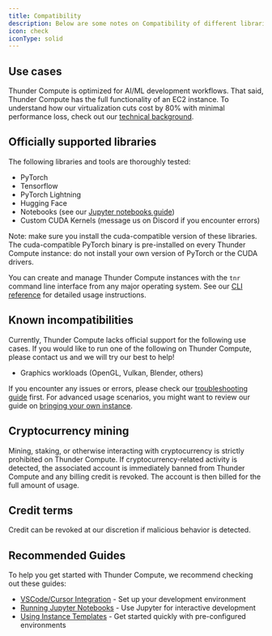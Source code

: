 ```yaml
---
title: Compatibility
description: Below are some notes on Compatibility of different libraries with Thunder Compute
icon: check
iconType: solid
---
```


## Use cases

Thunder Compute is optimized for AI/ML development workflows. That said, Thunder Compute has the full functionality of an EC2 instance. To understand how our virtualization cuts cost by 80% with minimal performance loss, check out our [technical background](https://www.thundercompute.com/blog/how-thunder-compute-works-gpu-over-tcp).

## Officially supported libraries

The following libraries and tools are thoroughly tested:

* PyTorch
* Tensorflow
* PyTorch Lightning
* Hugging Face
* Notebooks (see our [Jupyter notebooks guide](/guides/running-jupyter-notebooks-on-thunder-compute))
* Custom CUDA Kernels (message us on Discord if you encounter errors)

Note: make sure you install the cuda-compatible version of these libraries. The cuda-compatible PyTorch binary is pre-installed on every Thunder Compute instance: do not install your own version of PyTorch or the CUDA drivers.

You can create and manage Thunder Compute instances with the `tnr` command line interface from any major operating system. See our [CLI reference](/docs/cli-reference) for detailed usage instructions.

## Known incompatibilities

Currently, Thunder Compute lacks official support for the following use cases. If you would like to run one of the following on Thunder Compute, please contact us and we will try our best to help!

* Graphics workloads (OpenGL, Vulkan, Blender, others)

If you encounter any issues or errors, please check our [troubleshooting guide](/docs/troubleshooting) first. For advanced usage scenarios, you might want to review our guide on [bringing your own instance](/docs/bring-your-own-instance).

## Cryptocurrency mining

Mining, staking, or otherwise interacting with cryptocurrency is strictly prohibited on Thunder Compute. If cryptocurrency-related activity is detected, the associated account is immediately banned from Thunder Compute and any billing credit is revoked. The account is then billed for the full amount of usage.

## Credit terms

Credit can be revoked at our discretion if malicious behavior is detected.

## Recommended Guides

To help you get started with Thunder Compute, we recommend checking out these guides:

* [VSCode/Cursor Integration](/guides/vscode-integration-for-thunder-compute) - Set up your development environment
* [Running Jupyter Notebooks](/guides/running-jupyter-notebooks-on-thunder-compute) - Use Jupyter for interactive development
* [Using Instance Templates](/guides/using-instance-templates) - Get started quickly with pre-configured environments

